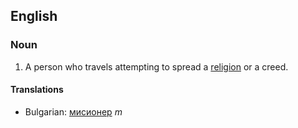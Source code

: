 ==English==

===Noun===
#A person who travels attempting to spread a [[religion]] or a creed.

====Translations====
* Bulgarian: [[мисионер]] ''m''